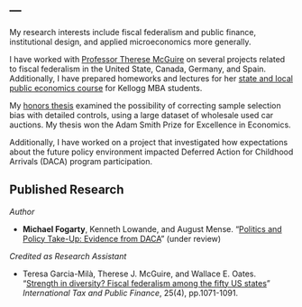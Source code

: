 ---
---

<link rel="stylesheet" href="styles.css" type="text/css">

My research interests include fiscal federalism and public finance, institutional design, and applied microeconomics more generally.

I have worked with [Professor Therese McGuire](https://www.kellogg.northwestern.edu/faculty/directory/mcguire_therese.aspx) on several projects related to fiscal federalism in the United State, Canada, Germany, and Spain. Additionally, I have prepared homeworks and lectures for her [state and local public economics course](https://www4.kellogg.northwestern.edu/syllabus/syllabus_files/KPPI-480-0-31_Fall2018.pdf) for Kellogg MBA students.

My [honors thesis](files/Honors_Thesis.pdf) examined the possibility of correcting sample selection bias with detailed controls, using a large dataset of wholesale used car auctions. My thesis won the Adam Smith Prize for Excellence in Economics.

Additionally, I have worked on a project that investigated how expectations about the future policy environment impacted Deferred Action for Childhood Arrivals (DACA) program participation.

## Published Research

*Author*

* __Michael Fogarty__, Kenneth Lowande, and August Mense. "[Politics and Policy Take-Up: Evidence from DACA](https://sites.lsa.umich.edu/lowande/wp-content/uploads/sites/581/2018/08/daca.pdf)" (under review)

*Credited as Research Assistant*

* Teresa Garcia-Milà, Therese J. McGuire, and Wallace E. Oates. "[Strength in diversity? Fiscal federalism among the fifty US states](https://link.springer.com/article/10.1007/s10797-018-9485-4)" *International Tax and Public Finance*, 25(4), pp.1071-1091.

